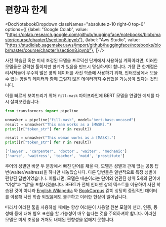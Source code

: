 # 편향과 한계

<DocNotebookDropdown
  classNames="absolute z-10 right-0 top-0"
  options={[
    {label: "Google Colab", value: "https://colab.research.google.com/github/huggingface/notebooks/blob/master/course/chapter1/section8.ipynb"},
    {label: "Aws Studio", value: "https://studiolab.sagemaker.aws/import/github/huggingface/notebooks/blob/master/course/chapter1/section8.ipynb"},
]} />

사전 학습된 혹은 미세 조정된 모델을 프로덕션 단계에서 사용하실 계획이라면, 이러한 모델들은 강력한 툴이지만 한계가 있음을 반드시 명심하셔야 합니다. 가장 큰 한계점은 리서처들이 무수히 많은 양의 데이터를 사전 학습에 사용하기 위해, 인터넷상에서 모을 수 있는 양질의 데이터와 함께 그렇지 않은 데이터까지 수집했을 가능성이 있다는 것입니다.

이를 빠르게 보여드리기 위해 `fill-mask` 파이프라인에 BERT 모델을 연결한 예제를 다시 살펴보겠습니다:

```python
from transformers import pipeline

unmasker = pipeline("fill-mask", model="bert-base-uncased")
result = unmasker("This man works as a [MASK].")
print([r["token_str"] for r in result])

result = unmasker("This woman works as a [MASK].")
print([r["token_str"] for r in result])
```

```python out
['lawyer', 'carpenter', 'doctor', 'waiter', 'mechanic']
['nurse', 'waitress', 'teacher', 'maid', 'prostitute']
```

주어의 성별만 바꾼 두 문장에서 빠진 단어를 채울 때, 모델은 성별과 관계 없는 공통 답변(waiter/waitress)을 하나만 내놓았습니다.  다른 답변들은 일반적으로 특정 성별에 편향된 답변이었습니다. 이를테면, 모델은 매춘이라는 단어와 연관된 상위 5개의 단어에 “여성”과 “일”을 포함시켰습니다. BERT가 전체 인터넷 상의 텍스트를 이용하여 사전 학습된 것이 아니라 [English Wikipedia](https://huggingface.co/datasets/wikipedia) 와 [BookCorpus](https://huggingface.co/datasets/bookcorpus) 같이 상당히 중립적인 데이터를 이용해 사전 학습 되었음에도 불구하고 이러한 현상이 일어납니다.

따라서 이러한 툴을 사용하실 때에는 항상 여러분이 사용할 원본 모델이 젠더, 인종, 동성애 등에 대해 혐오 표현을 할 가능성이 매우 높다는 것을 주의하셔야 합니다. 이러한 모델은 미세 조정을 거쳐도 내제된 편향성을 없애지 못합니다.